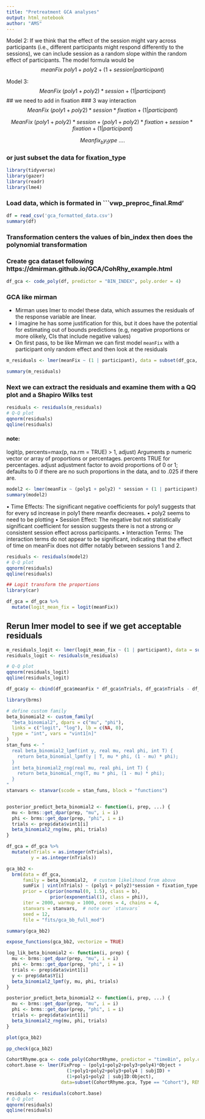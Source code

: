 ```yaml
---
title: "Pretreatment GCA analyses"
output: html_notebook
author: "AMS"
---
```




Model 2:   If we think that the effect of the session might vary across participants (i.e., different participants might respond differently to the sessions), we can include session as a random slope within the random effect of participants. The model formula would be
$$ meanFix ~ poly1 + poly2 + (1 + session | participant) $$

Model 3:
$$ MeanFix ~ (poly1 + poly2)*session + (1|participant) $$
## we need to add in fixation
### 3 way interaction
$$MeanFix ~ (poly1 + poly2)*session*fixation + (1|participant)$$


$$ MeanFix ~ (poly1 + poly2)*session + (poly1 + poly2)*fixation + session*fixation + (1|participant) $$

$$ Meanfix_by_type ~.... $$ 

### or just subset the data for fixation_type



```r
library(tidyverse)
library(gazer)
library(readr)
library(lme4)
```


### Load data, which is formated in ```vwp_preproc_final.Rmd'

```r
df = read_csv('gca_formatted_data.csv')
summary(df)
```

### Transformation centers the values of bin_index then does the polynomial transformation
### Create gca dataset following https://dmirman.github.io/GCA/CohRhy_example.html
```r
df_gca <- code_poly(df, predictor = "BIN_INDEX", poly.order = 4)
```


### GCA like mirman
 - Mirman uses lmer to model these data, which assumes the residuals of the response variable are linear. 
 - I imagine he has some justification for this, but it does have the potential for estimating out of bounds predictions (e.g, negative proportions or more olikely, CIs that include negative values)
 - On first pass, to be like Mirman we can first model ```meanFix``` with a participant only random effect and then look at the residuals
 
```r
m_residuals <- lmer(meanFix ~ (1 | participant), data = subset(df_gca, fixation_type = "phonologial"))
```

```r
summary(m_residuals)
```

### Next we can extract the residuals and examine them with a QQ plot and a Shapiro Wilks test
```r
residuals <- residuals(m_residuals)
# Q-Q plot
qqnorm(residuals)
qqline(residuals)
```
#### note:
logit(p, percents=max(p, na.rm = TRUE) > 1, adjust)
Arguments
p	numeric vector or array of proportions or percentages.
percents	TRUE for percentages.
adjust	adjustment factor to avoid proportions of 0 or 1; defaults to 0 if there are no such proportions in the data, and to .025 if there are.

```r
model2 <- lmer(meanFix ~ (poly1 + poly2) * session + (1 | participant), data = df_gca)
summary(model2)
```


•	Time Effects: The significant negative coefficients for poly1 suggests that for every sd increase in poly1 there meanfix decreases.
• poly2 seems to need to be plotting
•	Session Effect: The negative but not statistically significant coefficient for session suggests there is not a strong or consistent session effect across participants.
•	Interaction Terms: The interaction terms do not appear to be significant, indicating that the effect of time on meanFix does not differ notably between sessions 1 and 2.


```r
residuals <- residuals(model2)
# Q-Q plot
qqnorm(residuals)
qqline(residuals)
```

```r
## Logit transform the proportions
library(car)

df_gca = df_gca %>% 
  mutate(logit_mean_fix = logit(meanFix))
```

## Rerun lmer model to see if we get acceptable residuals
```r
m_residuals_logit <- lmer(logit_mean_fix ~ (1 | participant), data = subset(df_gca, fixation_type = "phonologial"))
residuals_logit <- residuals(m_residuals)
```

```r
# Q-Q plot
qqnorm(residuals_logit)
qqline(residuals_logit)
```


```r
df_gca$y <- cbind(df_gca$meanFix * df_gca$nTrials, df_gca$nTrials - df_gca$meanFix * df_gca$nTrials)
```

```r
library(brms)
```

```r
# define custom family
beta_binomial2 <- custom_family(
  "beta_binomial2", dpars = c("mu", "phi"),
  links = c("logit", "log"), lb = c(NA, 0),
  type = "int", vars = "vint1[n]"
)
stan_funs <- "
  real beta_binomial2_lpmf(int y, real mu, real phi, int T) {
    return beta_binomial_lpmf(y | T, mu * phi, (1 - mu) * phi);
  }
  int beta_binomial2_rng(real mu, real phi, int T) {
    return beta_binomial_rng(T, mu * phi, (1 - mu) * phi);
  }
"
stanvars <- stanvar(scode = stan_funs, block = "functions")


posterior_predict_beta_binomial2 <- function(i, prep, ...) {
  mu <- brms::get_dpar(prep, "mu", i = i)
  phi <- brms::get_dpar(prep, "phi", i = i)
  trials <- prep$data$vint1[i]
  beta_binomial2_rng(mu, phi, trials)
}

```

```r
df_gca = df_gca %>%
  mutate(nTrials = as.integer(nTrials),
         y = as.integer(nTrials))
```

```r
gca_bb2 <-
  brm(data = df_gca, 
      family = beta_binomial2,  # custom likelihood from above
      sumFix | vint(nTrials) ~ (poly1 + poly2)*session + fixation_type + (1 | participant),
      prior = c(prior(normal(0, 1.5), class = b),
                prior(exponential(1), class = phi)),
      iter = 2000, warmup = 1000, cores = 4, chains = 4,
      stanvars = stanvars,  # note our `stanvars`
      seed = 12,
      file = "fits/gca_bb_full_mod")
```
```r
summary(gca_bb2)
```

```r
expose_functions(gca_bb2, vectorize = TRUE)
```

```r
log_lik_beta_binomial2 <- function(i, prep) {
  mu <- brms::get_dpar(prep, "mu", i = i)
  phi <- brms::get_dpar(prep, "phi", i = i)
  trials <- prep$data$vint1[i]
  y <- prep$data$Y[i]
  beta_binomial2_lpmf(y, mu, phi, trials)
}

posterior_predict_beta_binomial2 <- function(i, prep, ...) {
  mu <- brms::get_dpar(prep, "mu", i = i)
  phi <- brms::get_dpar(prep, "phi", i = i)
  trials <- prep$data$vint1[i]
  beta_binomial2_rng(mu, phi, trials)
}
```

```r
plot(gca_bb2)
```

```r
pp_check(gca_bb2)
```


```r
CohortRhyme.gca <- code_poly(CohortRhyme, predictor = "timeBin", poly.order = 4, draw.poly = FALSE)
cohort.base <- lmer(FixProp ~ (poly1+poly2+poly3+poly4)*Object + 
                      (1+poly1+poly2+poly3+poly4 | subjID) + 
                      (1+poly1+poly2 | subjID:Object), 
                    data=subset(CohortRhyme.gca, Type == "Cohort"), REML=F)
```

```r
residuals <- residuals(cohort.base)
# Q-Q plot
qqnorm(residuals)
qqline(residuals)
```
